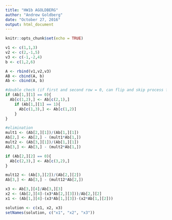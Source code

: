 ---
title: "HW1b AGOLDBERG"
author: "Andrew Goldberg"
date: "October 27, 2016"
output: html_document
---

```{r setup, include=FALSE}
knitr::opts_chunk$set(echo = TRUE)
```


```{r}
v1 <- c(1,1,3)
v2 <- c(2,-1,5)
v3 <- c(-1,-2,4)
b <- c(1,2,6)

A <- rbind(v1,v2,v3)
AB <- cbind(A, b)
Ab <- cbind(A, b)

#double check (if first and second row = 0, can flip and skip process for that row)
if (Ab[1,][1] == 0){
  Ab[c(1,2),] <- Ab[c(2,1),]
    if (Ab[1,][1] == 1){
      Ab[c(1,3),] <- Ab[c(1,2)]
    }
}

#elimination
mult1 <- (Ab[2,][1])/(Ab[1,][1])
Ab[2,] <- Ab[2,] - (mult1*Ab[1,])
mult2 <- (Ab[3,][1])/(Ab[1,][1])
Ab[3,] <- Ab[3,] - (mult2*Ab[1,])

if (Ab[2,][2] == 0){
  Ab[c(2,3),] <- Ab[c(3,2),]
}

mult12 <- (Ab[3,][2])/(Ab[2,][2])
Ab[3,] <- Ab[3,] - (mult12*Ab[2,])

x3 <- Ab[3,][4]/Ab[3,][3]
x2 <- (Ab[2,][4]-(x3*Ab[2,][3]))/Ab[2,][2]
x1 <- (Ab[1,][4]-(x3*Ab[1,][3])-(x2*Ab[1,][2]))

solution <- c(x1, x2, x3)
setNames(solution, c("x1", "x2", "x3"))

```

